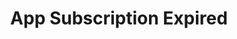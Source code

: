 ---
title: 'App Subscription Expired'
description: 'This event is triggered whenever an app subscription is canceled on a company.'
---